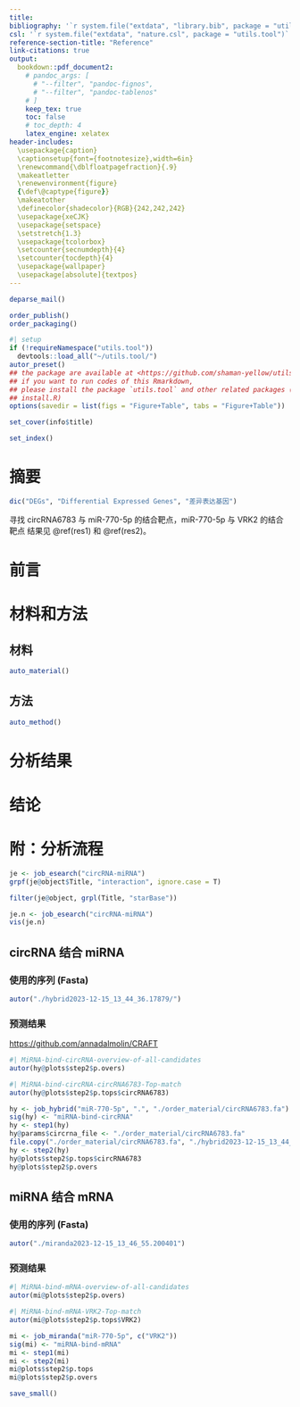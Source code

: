 ```yaml
---
title: 
bibliography: '`r system.file("extdata", "library.bib", package = "utils.tool")`'
csl: '`r system.file("extdata", "nature.csl", package = "utils.tool")`'
reference-section-title: "Reference"
link-citations: true
output:
  bookdown::pdf_document2:
    # pandoc_args: [
      # "--filter", "pandoc-fignos",
      # "--filter", "pandoc-tablenos"
    # ]
    keep_tex: true
    toc: false
    # toc_depth: 4
    latex_engine: xelatex
header-includes:
  \usepackage{caption}
  \captionsetup{font={footnotesize},width=6in}
  \renewcommand{\dblfloatpagefraction}{.9}
  \makeatletter
  \renewenvironment{figure}
  {\def\@captype{figure}}
  \makeatother
  \definecolor{shadecolor}{RGB}{242,242,242}
  \usepackage{xeCJK}
  \usepackage{setspace}
  \setstretch{1.3} 
  \usepackage{tcolorbox}
  \setcounter{secnumdepth}{4}
  \setcounter{tocdepth}{4}
  \usepackage{wallpaper}
  \usepackage[absolute]{textpos}
---
```



```r
deparse_mail()

order_publish()
order_packaging()
```

```r
#| setup
if (!requireNamespace("utils.tool"))
  devtools::load_all("~/utils.tool/")
autor_preset()
## the package are available at <https://github.com/shaman-yellow/utils.tool>
## if you want to run codes of this Rmarkdown,
## please install the package `utils.tool` and other related packages (run
## install.R)
options(savedir = list(figs = "Figure+Table", tabs = "Figure+Table"))
```

```r
set_cover(info$title)
```

```r
set_index()
```

# 摘要 {#abstract}

```r
dic("DEGs", "Differential Expressed Genes", "差异表达基因")
```

寻找 circRNA6783 与 miR-770-5p 的结合靶点，miR-770-5p 与 VRK2 的结合靶点
结果见 \@ref(res1) 和 \@ref(res2)。

# 前言 {#introduction}

# 材料和方法 {#methods}

## 材料

```r
auto_material()
```

## 方法

```r
auto_method()
```

# 分析结果 {#results}

# 结论 {#dis}

# 附：分析流程 {#workflow}

```r
je <- job_esearch("circRNA-miRNA")
grpf(je@object$Title, "interaction", ignore.case = T)

filter(je@object, grpl(Title, "starBase"))

je.n <- job_esearch("circRNA-miRNA")
vis(je.n)

```

## circRNA 结合 miRNA

### 使用的序列 (Fasta)

```r
autor("./hybrid2023-12-15_13_44_36.17879/")
```

### 预测结果 {#res2}

<https://github.com/annadalmolin/CRAFT>

```r
#| MiRNA-bind-circRNA-overview-of-all-candidates
autor(hy@plots$step2$p.overs)
```

```r
#| MiRNA-bind-circRNA-circRNA6783-Top-match
autor(hy@plots$step2$p.tops$circRNA6783)
```

```r
hy <- job_hybrid("miR-770-5p", ".", "./order_material/circRNA6783.fa")
sig(hy) <- "miRNA-bind-circRNA"
hy <- step1(hy)
hy@params$circrna_file <- "./order_material/circRNA6783.fa"
file.copy("./order_material/circRNA6783.fa", "./hybrid2023-12-15_13_44_36.17879/circRNA6783.fa", T)
hy <- step2(hy)
hy@plots$step2$p.tops$circRNA6783
hy@plots$step2$p.overs
```

## miRNA 结合 mRNA

### 使用的序列 (Fasta)

```r
autor("./miranda2023-12-15_13_46_55.200401")
```

### 预测结果 {#res1}

```r
#| MiRNA-bind-mRNA-overview-of-all-candidates
autor(mi@plots$step2$p.overs)
```

```r
#| MiRNA-bind-mRNA-VRK2-Top-match
autor(mi@plots$step2$p.tops$VRK2)
```

```r
mi <- job_miranda("miR-770-5p", c("VRK2"))
sig(mi) <- "miRNA-bind-mRNA"
mi <- step1(mi)
mi <- step2(mi)
mi@plots$step2$p.tops     
mi@plots$step2$p.overs
```

```r
save_small()
```

